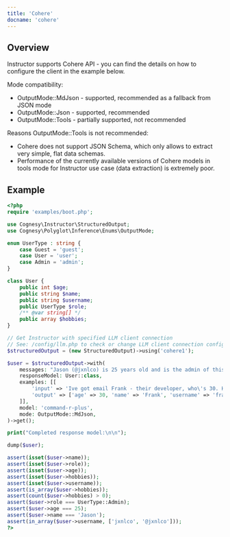```yaml
---
title: 'Cohere'
docname: 'cohere'
---
```


## Overview

Instructor supports Cohere API - you can find the details on how to configure
the client in the example below.

Mode compatibility:
 - OutputMode::MdJson - supported, recommended as a fallback from JSON mode
 - OutputMode::Json - supported, recommended
 - OutputMode::Tools - partially supported, not recommended

Reasons OutputMode::Tools is not recommended:

 - Cohere does not support JSON Schema, which only allows to extract very simple, flat data schemas.
 - Performance of the currently available versions of Cohere models in tools mode for Instructor use case (data extraction) is extremely poor.


## Example

```php
<?php
require 'examples/boot.php';

use Cognesy\Instructor\StructuredOutput;
use Cognesy\Polyglot\Inference\Enums\OutputMode;

enum UserType : string {
    case Guest = 'guest';
    case User = 'user';
    case Admin = 'admin';
}

class User {
    public int $age;
    public string $name;
    public string $username;
    public UserType $role;
    /** @var string[] */
    public array $hobbies;
}

// Get Instructor with specified LLM client connection
// See: /config/llm.php to check or change LLM client connection configuration details
$structuredOutput = (new StructuredOutput)->using('cohere1');

$user = $structuredOutput->with(
    messages: "Jason (@jxnlco) is 25 years old and is the admin of this project. He likes playing football and reading books.",
    responseModel: User::class,
    examples: [[
        'input' => 'Ive got email Frank - their developer, who\'s 30. He asked to come back to him frank@hk.ch. Btw, he plays on drums!',
        'output' => ['age' => 30, 'name' => 'Frank', 'username' => 'frank@hk.ch', 'role' => 'developer', 'hobbies' => ['playing drums'],],
    ]],
    model: 'command-r-plus',
    mode: OutputMode::MdJson,
)->get();

print("Completed response model:\n\n");

dump($user);

assert(isset($user->name));
assert(isset($user->role));
assert(isset($user->age));
assert(isset($user->hobbies));
assert(isset($user->username));
assert(is_array($user->hobbies));
assert(count($user->hobbies) > 0);
assert($user->role === UserType::Admin);
assert($user->age === 25);
assert($user->name === 'Jason');
assert(in_array($user->username, ['jxnlco', '@jxnlco']));
?>
```
